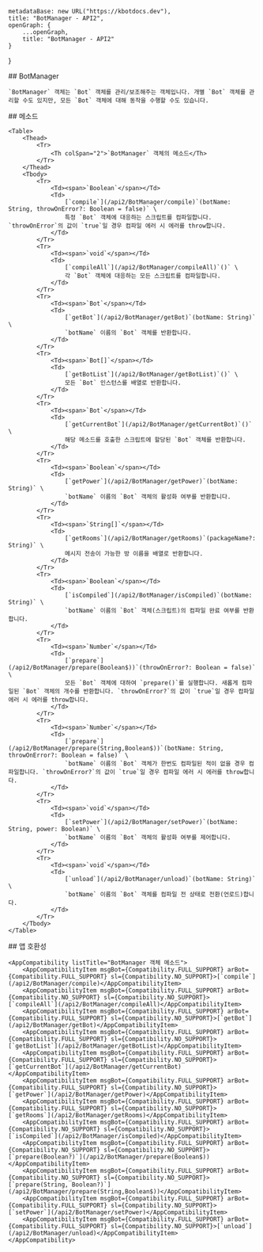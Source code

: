 
    metadataBase: new URL("https://kbotdocs.dev"),
    title: "BotManager - API2",
    openGraph: {
        ...openGraph,
        title: "BotManager - API2"
    }
}

<Section>
    ## BotManager

    `BotManager` 객체는 `Bot` 객체를 관리/보조해주는 객체입니다. 개별 `Bot` 객체를 관리할 수도 있지만, 모든 `Bot` 객체에 대해 동작을 수행할 수도 있습니다.
</Section>
<Section>
    ## 메소드

    <Table>
        <Thead>
            <Tr>
                <Th colSpan="2">`BotManager` 객체의 메소드</Th>
            </Tr>
        </Thead>
        <Tbody>
            <Tr>
                <Td><span>`Boolean`</span></Td>
                <Td>
                    [`compile`](/api2/BotManager/compile)`(botName: String, throwOnError?: Boolean = false)` \
                    특정 `Bot` 객체에 대응하는 스크립트를 컴파일합니다. `throwOnError`의 값이 `true`일 경우 컴파일 에러 시 에러를 throw합니다.
                </Td>
            </Tr>
            <Tr>
                <Td><span>`void`</span></Td>
                <Td>
                    [`compileAll`](/api2/BotManager/compileAll)`()` \
                    각 `Bot` 객체에 대응하는 모든 스크립트를 컴파일합니다.
                </Td>
            </Tr>
            <Tr>
                <Td><span>`Bot`</span></Td>
                <Td>
                    [`getBot`](/api2/BotManager/getBot)`(botName: String)` \
                    `botName` 이름의 `Bot` 객체를 반환합니다.
                </Td>
            </Tr>
            <Tr>
                <Td><span>`Bot[]`</span></Td>
                <Td>
                    [`getBotList`](/api2/BotManager/getBotList)`()` \
                    모든 `Bot` 인스턴스를 배열로 반환합니다.
                </Td>
            </Tr>
            <Tr>
                <Td><span>`Bot`</span></Td>
                <Td>
                    [`getCurrentBot`](/api2/BotManager/getCurrentBot)`()` \
                    해당 메소드를 호출한 스크립트에 할당된 `Bot` 객체를 반환합니다.
                </Td>
            </Tr>
            <Tr>
                <Td><span>`Boolean`</span></Td>
                <Td>
                    [`getPower`](/api2/BotManager/getPower)`(botName: String)` \
                    `botName` 이름의 `Bot` 객체의 활성화 여부를 반환합니다.
                </Td>
            </Tr>
            <Tr>
                <Td><span>`String[]`</span></Td>
                <Td>
                    [`getRooms`](/api2/BotManager/getRooms)`(packageName?: String)` \
                    메시지 전송이 가능한 방 이름을 배열로 반환합니다.
                </Td>
            </Tr>
            <Tr>
                <Td><span>`Boolean`</span></Td>
                <Td>
                    [`isCompiled`](/api2/BotManager/isCompiled)`(botName: String)` \
                    `botName` 이름의 `Bot` 객체(스크립트)의 컴파일 완료 여부를 반환합니다.
                </Td>
            </Tr>
            <Tr>
                <Td><span>`Number`</span></Td>
                <Td>
                    [`prepare`](/api2/BotManager/prepare(Boolean$))`(throwOnError?: Boolean = false)` \
                    모든 `Bot` 객체에 대하여 `prepare()`를 실행합니다. 새롭게 컴파일된 `Bot` 객체의 개수를 반환합니다. `throwOnError?`의 값이 `true`일 경우 컴파일 에러 시 에러를 throw합니다.
                </Td>
            </Tr>
            <Tr>
                <Td><span>`Number`</span></Td>
                <Td>
                    [`prepare`](/api2/BotManager/prepare(String,Boolean$))`(botName: String, throwOnError?: Boolean = false)` \
                    `botName` 이름의 `Bot` 객체가 한번도 컴파일된 적이 없을 경우 컴파일합니다. `throwOnError?`의 값이 `true`일 경우 컴파일 에러 시 에러를 throw합니다.
                </Td>
            </Tr>
            <Tr>
                <Td><span>`void`</span></Td>
                <Td>
                    [`setPower`](/api2/BotManager/setPower)`(botName: String, power: Boolean)` \
                    `botName` 이름의 `Bot` 객체의 활성화 여부를 제어합니다.
                </Td>
            </Tr>
            <Tr>
                <Td><span>`void`</span></Td>
                <Td>
                    [`unload`](/api2/BotManager/unload)`(botName: String)` \
                    `botName` 이름의 `Bot` 객체를 컴파일 전 상태로 전환(언로드)합니다.
                </Td>
            </Tr>
        </Tbody>
    </Table>
</Section>
<Section>
    ## 앱 호환성

    <AppCompatibility listTitle="BotManager 객체 메소드">
        <AppCompatibilityItem msgBot={Compatibility.FULL_SUPPORT} arBot={Compatibility.FULL_SUPPORT} sl={Compatibility.NO_SUPPORT}>[`compile`](/api2/BotManager/compile)</AppCompatibilityItem>
        <AppCompatibilityItem msgBot={Compatibility.FULL_SUPPORT} arBot={Compatibility.NO_SUPPORT} sl={Compatibility.NO_SUPPORT}>[`compileAll`](/api2/BotManager/compileAll)</AppCompatibilityItem>
        <AppCompatibilityItem msgBot={Compatibility.FULL_SUPPORT} arBot={Compatibility.FULL_SUPPORT} sl={Compatibility.NO_SUPPORT}>[`getBot`](/api2/BotManager/getBot)</AppCompatibilityItem>
        <AppCompatibilityItem msgBot={Compatibility.FULL_SUPPORT} arBot={Compatibility.FULL_SUPPORT} sl={Compatibility.NO_SUPPORT}>[`getBotList`](/api2/BotManager/getBotList)</AppCompatibilityItem>
        <AppCompatibilityItem msgBot={Compatibility.FULL_SUPPORT} arBot={Compatibility.FULL_SUPPORT} sl={Compatibility.NO_SUPPORT}>[`getCurrentBot`](/api2/BotManager/getCurrentBot)</AppCompatibilityItem>
        <AppCompatibilityItem msgBot={Compatibility.FULL_SUPPORT} arBot={Compatibility.FULL_SUPPORT} sl={Compatibility.NO_SUPPORT}>[`getPower`](/api2/BotManager/getPower)</AppCompatibilityItem>
        <AppCompatibilityItem msgBot={Compatibility.FULL_SUPPORT} arBot={Compatibility.FULL_SUPPORT} sl={Compatibility.NO_SUPPORT}>[`getRooms`](/api2/BotManager/getRooms)</AppCompatibilityItem>
        <AppCompatibilityItem msgBot={Compatibility.FULL_SUPPORT} arBot={Compatibility.NO_SUPPORT} sl={Compatibility.NO_SUPPORT}>[`isCompiled`](/api2/BotManager/isCompiled)</AppCompatibilityItem>
        <AppCompatibilityItem msgBot={Compatibility.FULL_SUPPORT} arBot={Compatibility.NO_SUPPORT} sl={Compatibility.NO_SUPPORT}>[`prepare(Boolean?)`](/api2/BotManager/prepare(Boolean$))</AppCompatibilityItem>
        <AppCompatibilityItem msgBot={Compatibility.FULL_SUPPORT} arBot={Compatibility.NO_SUPPORT} sl={Compatibility.NO_SUPPORT}>[`prepare(String, Boolean?)`](/api2/BotManager/prepare(String,Boolean$))</AppCompatibilityItem>
        <AppCompatibilityItem msgBot={Compatibility.FULL_SUPPORT} arBot={Compatibility.FULL_SUPPORT} sl={Compatibility.NO_SUPPORT}>[`setPower`](/api2/BotManager/setPower)</AppCompatibilityItem>
        <AppCompatibilityItem msgBot={Compatibility.FULL_SUPPORT} arBot={Compatibility.FULL_SUPPORT} sl={Compatibility.NO_SUPPORT}>[`unload`](/api2/BotManager/unload)</AppCompatibilityItem>
    </AppCompatibility>
</Section>
